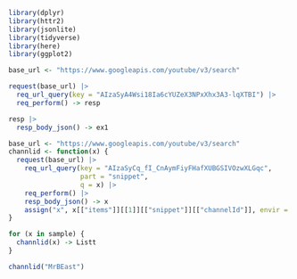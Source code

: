 ```r
library(dplyr)
library(httr2)
library(jsonlite)
library(tidyverse)
library(here)
library(ggplot2)
```


```r
base_url <- "https://www.googleapis.com/youtube/v3/search"

request(base_url) |>
  req_url_query(key = "AIzaSyA4Wsi18Ia6cYUZeX3NPxXhx3A3-lqXTBI") |>
  req_perform() -> resp

resp |>
  resp_body_json() -> ex1
```

```r
base_url <- "https://www.googleapis.com/youtube/v3/search"
channlid <- function(x) {
  request(base_url) |>
    req_url_query(key = "AIzaSyCq_fI_CnAymFiyFHafXUBGSIVOzwXLGqc",
                  part = "snippet",
                  q = x) |>
    req_perform() |>
    resp_body_json() -> x
    assign("x", x[["items"]][[1]][["snippet"]][["channelId"]], envir = .GlobalEnv)
}
```

```r
for (x in sample) {
  channlid(x) -> Listt
}
```


```r
channlid("MrBEast")
```


